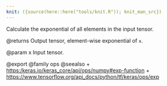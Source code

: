 ```yaml
---
knit: ({source(here::here("tools/knit.R")); knit_man_src})
---
```

Calculate the exponential of all elements in the input tensor.

@returns
    Output tensor, element-wise exponential of `x`.

@param x
Input tensor.

@export
@family ops
@seealso
+ <https:/keras.io/keras_core/api/ops/numpy#exp-function>
+ <https://www.tensorflow.org/api_docs/python/tf/keras/ops/exp>

